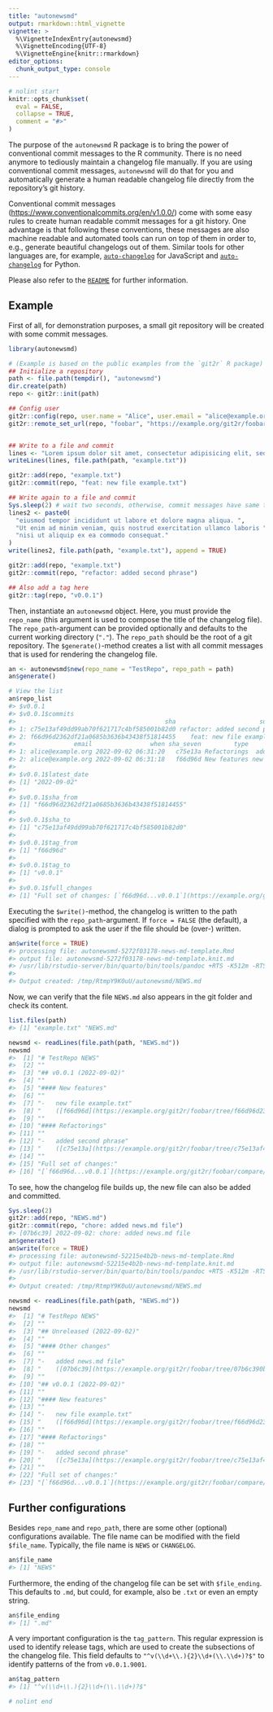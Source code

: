 ```yaml
---
title: "autonewsmd"
output: rmarkdown::html_vignette
vignette: >
  %\VignetteIndexEntry{autonewsmd}
  %\VignetteEncoding{UTF-8}
  %\VignetteEngine{knitr::rmarkdown}
editor_options: 
  chunk_output_type: console
---
```


```r
# nolint start
knitr::opts_chunk$set(
  eval = FALSE,
  collapse = TRUE,
  comment = "#>"
)
```

The purpose of the `autonewsmd` R package is to bring the power of conventional commit messages to the R community. There is no need anymore to tediously maintain a changelog file manually. If you are using conventional commit messages, `autonewsmd` will do that for you and automatically generate a human readable changelog file directly from the repository's git history.

Conventional commit messages ([https://www.conventionalcommits.org/en/v1.0.0/](https://www.conventionalcommits.org/en/v1.0.0/)) come with some easy rules to create human readable commit messages for a git history. One advantage is that following these conventions, these messages are also machine readable and automated tools can run on top of them in order to, e.g., generate beautiful changelogs out of them. Similar tools for other languages are, for example, [`auto-changelog`](https://github.com/cookpete/auto-changelog) for JavaScript and [`auto-changelog`](https://github.com/KeNaCo/auto-changelog) for Python.

Please also refer to the [`README`](https://github.com/kapsner/autonewsmd#autonewsmd) for further information.

## Example

First of all, for demonstration purposes, a small git repository will be created with some commit messages.

```r
library(autonewsmd)

# (Example is based on the public examples from the `git2r` R package)
## Initialize a repository
path <- file.path(tempdir(), "autonewsmd")
dir.create(path)
repo <- git2r::init(path)

## Config user
git2r::config(repo, user.name = "Alice", user.email = "alice@example.org")
git2r::remote_set_url(repo, "foobar", "https://example.org/git2r/foobar")


## Write to a file and commit
lines <- "Lorem ipsum dolor sit amet, consectetur adipisicing elit, sed do"
writeLines(lines, file.path(path, "example.txt"))

git2r::add(repo, "example.txt")
git2r::commit(repo, "feat: new file example.txt")

## Write again to a file and commit
Sys.sleep(2) # wait two seconds, otherwise, commit messages have same time stamp
lines2 <- paste0(
  "eiusmod tempor incididunt ut labore et dolore magna aliqua. ",
  "Ut enim ad minim veniam, quis nostrud exercitation ullamco laboris ",
  "nisi ut aliquip ex ea commodo consequat."
)
write(lines2, file.path(path, "example.txt"), append = TRUE)

git2r::add(repo, "example.txt")
git2r::commit(repo, "refactor: added second phrase")

## Also add a tag here
git2r::tag(repo, "v0.0.1")
```

Then, instantiate an `autonewsmd` object. Here, you must provide the `repo_name` (this argument is used to compose the title of the changelog file). The `repo_path`-argument can be provided optionally and defaults to the current working directory (`"."`). The `repo_path` should be the root of a git repository. The `$generate()`-method creates a list with all commit messages that is used for rendering the changelog file.

```r
an <- autonewsmd$new(repo_name = "TestRepo", repo_path = path)
an$generate()
```

```r
# View the list
an$repo_list
#> $v0.0.1
#> $v0.0.1$commits
#>                                         sha                       summary                       message author
#> 1: c75e13af49dd99ab70f621717c4bf585001b82d0 refactor: added second phrase refactor: added second phrase  Alice
#> 2: f66d96d2362df21a0685b3636b43438f51814455    feat: new file example.txt    feat: new file example.txt  Alice
#>                email                when sha_seven         type        clean_summary    tag tag_before
#> 1: alice@example.org 2022-09-02 06:31:20   c75e13a Refactorings  added second phrase v0.0.1     v0.0.1
#> 2: alice@example.org 2022-09-02 06:31:18   f66d96d New features new file example.txt v0.0.1       <NA>
#> 
#> $v0.0.1$latest_date
#> [1] "2022-09-02"
#> 
#> $v0.0.1$sha_from
#> [1] "f66d96d2362df21a0685b3636b43438f51814455"
#> 
#> $v0.0.1$sha_to
#> [1] "c75e13af49dd99ab70f621717c4bf585001b82d0"
#> 
#> $v0.0.1$tag_from
#> [1] "f66d96d"
#> 
#> $v0.0.1$tag_to
#> [1] "v0.0.1"
#> 
#> $v0.0.1$full_changes
#> [1] "Full set of changes: [`f66d96d...v0.0.1`](https://example.org/git2r/foobar/compare/f66d96d...v0.0.1)"
```

Executing the `$write()`-method, the changelog is written to the path specified with the `repo_path`-argument. If `force = FALSE` (the default), a dialog is prompted to ask the user if the file should be (over-) written.

```r
an$write(force = TRUE)
#> processing file: autonewsmd-5272f03178-news-md-template.Rmd
#> output file: autonewsmd-5272f03178-news-md-template.knit.md
#> /usr/lib/rstudio-server/bin/quarto/bin/tools/pandoc +RTS -K512m -RTS autonewsmd-5272f03178-news-md-template.knit.md --to markdown_strict-yaml_metadata_block --from markdown+autolink_bare_uris+tex_math_single_backslash --output /tmp/RtmpY9K0uU/autonewsmd/NEWS.md
#> 
#> Output created: /tmp/RtmpY9K0uU/autonewsmd/NEWS.md
```

Now, we can verify that the file `NEWS.md` also appears in the git folder and check its content.

```r
list.files(path)
#> [1] "example.txt" "NEWS.md"
```

```r
newsmd <- readLines(file.path(path, "NEWS.md"))
newsmd
#>  [1] "# TestRepo NEWS"                                                                                
#>  [2] ""                                                                                               
#>  [3] "## v0.0.1 (2022-09-02)"                                                                         
#>  [4] ""                                                                                               
#>  [5] "#### New features"                                                                              
#>  [6] ""                                                                                               
#>  [7] "-   new file example.txt"                                                                       
#>  [8] "    ([f66d96d](https://example.org/git2r/foobar/tree/f66d96d2362df21a0685b3636b43438f51814455))"
#>  [9] ""                                                                                               
#> [10] "#### Refactorings"                                                                              
#> [11] ""                                                                                               
#> [12] "-   added second phrase"                                                                        
#> [13] "    ([c75e13a](https://example.org/git2r/foobar/tree/c75e13af49dd99ab70f621717c4bf585001b82d0))"
#> [14] ""                                                                                               
#> [15] "Full set of changes:"                                                                           
#> [16] "[`f66d96d...v0.0.1`](https://example.org/git2r/foobar/compare/f66d96d...v0.0.1)"
```

To see, how the changelog file builds up, the new file can also be added and committed.

```r
Sys.sleep(2)
git2r::add(repo, "NEWS.md")
git2r::commit(repo, "chore: added news.md file")
#> [07b6c39] 2022-09-02: chore: added news.md file
an$generate()
an$write(force = TRUE)
#> processing file: autonewsmd-52215e4b2b-news-md-template.Rmd
#> output file: autonewsmd-52215e4b2b-news-md-template.knit.md
#> /usr/lib/rstudio-server/bin/quarto/bin/tools/pandoc +RTS -K512m -RTS autonewsmd-52215e4b2b-news-md-template.knit.md --to markdown_strict-yaml_metadata_block --from markdown+autolink_bare_uris+tex_math_single_backslash --output /tmp/RtmpY9K0uU/autonewsmd/NEWS.md
#> 
#> Output created: /tmp/RtmpY9K0uU/autonewsmd/NEWS.md
```

```r
newsmd <- readLines(file.path(path, "NEWS.md"))
newsmd
#>  [1] "# TestRepo NEWS"                                                                                
#>  [2] ""                                                                                               
#>  [3] "## Unreleased (2022-09-02)"                                                                     
#>  [4] ""                                                                                               
#>  [5] "#### Other changes"                                                                             
#>  [6] ""                                                                                               
#>  [7] "-   added news.md file"                                                                         
#>  [8] "    ([07b6c39](https://example.org/git2r/foobar/tree/07b6c390bf728cf6e19a991dabe7cb8f1cad1ad6))"
#>  [9] ""                                                                                               
#> [10] "## v0.0.1 (2022-09-02)"                                                                         
#> [11] ""                                                                                               
#> [12] "#### New features"                                                                              
#> [13] ""                                                                                               
#> [14] "-   new file example.txt"                                                                       
#> [15] "    ([f66d96d](https://example.org/git2r/foobar/tree/f66d96d2362df21a0685b3636b43438f51814455))"
#> [16] ""                                                                                               
#> [17] "#### Refactorings"                                                                              
#> [18] ""                                                                                               
#> [19] "-   added second phrase"                                                                        
#> [20] "    ([c75e13a](https://example.org/git2r/foobar/tree/c75e13af49dd99ab70f621717c4bf585001b82d0))"
#> [21] ""                                                                                               
#> [22] "Full set of changes:"                                                                           
#> [23] "[`f66d96d...v0.0.1`](https://example.org/git2r/foobar/compare/f66d96d...v0.0.1)"
```

## Further configurations

Besides `repo_name` and `repo_path`, there are some other (optional) configurations available. The file name can be modified with the field `$file_name`. Typically, the file name is `NEWS` or `CHANGELOG`.

```r
an$file_name
#> [1] "NEWS"
```

Furthermore, the ending of the changelog file can be set with `$file_ending`. This defaults to `.md`, but could, for example, also be `.txt` or even an empty string.

```r
an$file_ending
#> [1] ".md"
```

A very important configuration is the `tag_pattern`. This regular expression is used to identify release tags, which are used to create the subsections of the changelog file. This field defaults to `"^v(\\d+\\.){2}\\d+(\\.\\d+)?$"` to identify patterns of the from `v0.0.1.9001`.

```r
an$tag_pattern
#> [1] "^v(\\d+\\.){2}\\d+(\\.\\d+)?$"
```

```r
# nolint end
```
